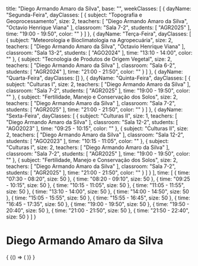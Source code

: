   title: "Diego Armando Amaro da Silva",
  base: "",
  weekClasses: [
    {
      dayName: "Segunda-Feira",
      dayClasses: [
        {
          subject: "Topografia e Geoprocessamento",
          size: 2,
          teachers: [
            "Diego Armando Amaro da Silva",
            "Octavio Henrique Viana"
          ],
          classroom: "Sala 7-2",
          students: [
            "AGR2025"
          ],
          time: "19:00 - 19:50",
          color: ""
        }
      ]
    },
    {
      dayName: "Terça-Feira",
      dayClasses: [
        {
          subject: "Meteorologia e Bioclimatologia na Agropecuária",
          size: 2,
          teachers: [
            "Diego Armando Amaro da Silva",
            "Octavio Henrique Viana"
          ],
          classroom: "Sala 13-2",
          students: [
            "AGO2024"
          ],
          time: "13:10 - 14:00",
          color: ""
        },
        {
          subject: "Tecnologia de Produtos de Origem Vegetal",
          size: 2,
          teachers: [
            "Diego Armando Amaro da Silva"
          ],
          classroom: "Sala 6-2",
          students: [
            "AGR2024"
          ],
          time: "21:00 - 21:50",
          color: ""
        }
      ]
    },
    {
      dayName: "Quarta-Feira",
      dayClasses: []
    },
    {
      dayName: "Quinta-Feira",
      dayClasses: [
        {
          subject: "Culturas I",
          size: 2,
          teachers: [
            "Diego Armando Amaro da Silva"
          ],
          classroom: "Sala 7-2",
          students: [
            "AGR2025"
          ],
          time: "19:00 - 19:50",
          color: ""
        },
        {
          subject: "Fertilidade, Manejo e Conservação dos Solos",
          size: 2,
          teachers: [
            "Diego Armando Amaro da Silva"
          ],
          classroom: "Sala 7-2",
          students: [
            "AGR2025"
          ],
          time: "21:00 - 21:50",
          color: ""
        }
      ]
    },
    {
      dayName: "Sexta-Feira",
      dayClasses: [
        {
          subject: "Culturas II",
          size: 1,
          teachers: [
            "Diego Armando Amaro da Silva"
          ],
          classroom: "Sala 12-2",
          students: [
            "AGO2023"
          ],
          time: "09:25 - 10:15",
          color: ""
        },
        {
          subject: "Culturas II",
          size: 2,
          teachers: [
            "Diego Armando Amaro da Silva"
          ],
          classroom: "Sala 12-2",
          students: [
            "AGO2023"
          ],
          time: "10:15 - 11:05",
          color: ""
        },
        {
          subject: "Culturas I",
          size: 2,
          teachers: [
            "Diego Armando Amaro da Silva"
          ],
          classroom: "Sala 7-2",
          students: [
            "AGR2025"
          ],
          time: "19:00 - 19:50",
          color: ""
        },
        {
          subject: "Fertilidade, Manejo e Conservação dos Solos",
          size: 2,
          teachers: [
            "Diego Armando Amaro da Silva"
          ],
          classroom: "Sala 7-2",
          students: [
            "AGR2025"
          ],
          time: "21:00 - 21:50",
          color: ""
        }
      ]
    }
  ],
  time: [
    {
      time: "07:30 - 08:20",
      size: 50
    },
    {
      time: "08:20 - 09:10",
      size: 50
    },
    {
      time: "09:25 - 10:15",
      size: 50
    },
    {
      time: "10:15 - 11:05",
      size: 50
    },
    {
      time: "11:05 - 11:55",
      size: 50
    },
    {
      time: "13:10 - 14:00",
      size: 50
    },
    {
      time: "14:00 - 14:50",
      size: 50
    },
    {
      time: "15:05 - 15:55",
      size: 50
    },
    {
      time: "15:55 - 16:45",
      size: 50
    },
    {
      time: "16:45 - 17:35",
      size: 50
    },
    {
      time: "19:00 - 19:50",
      size: 50
    },
    {
      time: "19:50 - 20:40",
      size: 50
    },
    {
      time: "21:00 - 21:50",
      size: 50
    },
    {
      time: "21:50 - 22:40",
      size: 50
    }
  ]
}

# Diego Armando Amaro da Silva

<div>
  {
    <BrowserOnly>
      {() => (
        <Grid
          title={data.title}
          weekClasses={data.weekClasses}
          time={data.time}
        />
      )}
    </BrowserOnly>
  }
</div>
